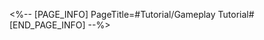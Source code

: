 <%-- [PAGE_INFO]
PageTitle=#Tutorial/Gameplay Tutorial#
[END_PAGE_INFO] --%>
{{Tutorial
|sort      = 981301
|title     = Gameplay Tutorial
|subtitle  = 
|type      = 
|about     = 
|image1    = Tutorial Gameplay Tutorial 1.png{{subst:void|<!--$UPLOAD:<<SpriteOutput/TutorialPic/TutorialPage_981104.png>-<Tutorial Gameplay Tutorial 1.png>-<Tutorial Files>>-->}}
|text1     = When the hint appears, {{Color|h|nobold=1|({{tt|tap|on mobile}}/{{tt|press|on controller}}/{{tt|press Space|on keyboard}}) and hold}} for the corresponding number of beats.
}}